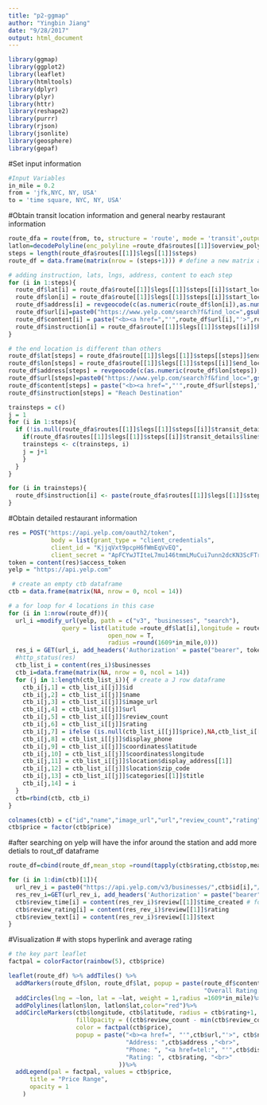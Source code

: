 ```yaml
---
title: "p2-ggmap"
author: "Yingbin Jiang"
date: "9/28/2017"
output: html_document
---
```

```r
library(ggmap)
library(ggplot2)
library(leaflet)
library(htmltools)
library(dplyr)
library(plyr)
library(httr)
library(reshape2)
library(purrr)
library(rjson)
library(jsonlite)
library(geosphere)
library(gepaf)
```


#Set input information 
```r
#Input Variables
in_mile = 0.2 
from = 'jfk,NYC, NY, USA'
to = 'time square, NYC, NY, USA'
```

#Obtain transit location information and general nearby restaurant information 
```r
route_dfa = route(from, to, structure = 'route', mode = 'transit',output = "all")
latlon=decodePolyline(enc_polyline =route_dfa$routes[[1]]$overview_polyline$points)
steps = length(route_dfa$routes[[1]]$legs[[1]]$steps)
route_df = data.frame(matrix(nrow = (steps+1))) # define a new matrix and this matrix will replace route_df

# adding instruction, lats, lngs, address, content to each step
for (i in 1:steps){
  route_df$lat[i] = route_dfa$route[[1]]$legs[[1]]$steps[[i]]$start_location$lat
  route_df$lon[i] = route_dfa$route[[1]]$legs[[1]]$steps[[i]]$start_location$lng
  route_df$address[i] = revgeocode(c(as.numeric(route_df$lon[i]),as.numeric(route_df$lat[i])))
  route_df$url[i]=paste0("https://www.yelp.com/search?f&find_loc=",gsub('\\s',"+",  route_df$address[i]),"&ns=1",sep="")
  route_df$content[i] = paste("<b><a href=","'",route_df$url[i],"'>",route_df$address[i],"</a></b>","<br>")
  route_df$instruction[i] = route_dfa$route[[1]]$legs[[1]]$steps[[i]]$html_instructions
}

# the end location is different than others
route_df$lat[steps] = route_dfa$route[[1]]$legs[[1]]$steps[[steps]]$end_location$lat
route_df$lon[steps] = route_dfa$route[[1]]$legs[[1]]$steps[[i]]$end_location$lng
route_df$address[steps] = revgeocode(c(as.numeric(route_df$lon[steps]),as.numeric(route_df$lat[steps])))
route_df$url[steps]=paste0("https://www.yelp.com/search?f&find_loc=",gsub('\\s',"+",  route_df$address[steps]),"&ns=1",sep="")
route_df$content[steps] = paste("<b><a href=","'",route_df$url[steps],"'>",route_df$address[steps],"</a></b>","<br>")
route_df$instruction[steps] = "Reach Destination"

trainsteps = c()
j = 1
for (i in 1:steps){
  if (!is.null(route_dfa$routes[[1]]$legs[[1]]$steps[[i]]$transit_details)){
    if(route_dfa$routes[[1]]$legs[[1]]$steps[[i]]$transit_details$line$vehicle$name == 'Subway'){
    trainsteps <- c(trainsteps, i)
    j = j+1
    }
  }
}

for (i in trainsteps){
  route_df$instruction[i] <- paste(route_dfa$routes[[1]]$legs[[1]]$steps[[i]]$transit_details$line$short_name, route_df$instruction[i] )
}
```


#Obtain detailed restaurant information
```r
res = POST("https://api.yelp.com/oauth2/token",
            body = list(grant_type = "client_credentials",
            client_id = "KjjqVxt9pcpH6fWmEqVvEQ",
            client_secret = "ApFCYwJTIteL7mu146tmmLMuCui7unn2dcKN3ScFTrSLRLm8QWKNqkTWXtHz4OY1"))
token = content(res)$access_token
yelp = "https://api.yelp.com"

 # create an empty ctb dataframe
ctb = data.frame(matrix(NA, nrow = 0, ncol = 14))

# a for loop for 4 locations in this case 
for (i in 1:nrow(route_df)){
  url_i =modify_url(yelp, path = c("v3", "businesses", "search"),
               query = list(latitude =route_df$lat[i],longitude = route_df$lon[i],
                            open_now = T,
                            radius =round(1609*in_mile,0)))
  res_i = GET(url_i, add_headers('Authorization' = paste("bearer", token)))
  #http_status(res)
  ctb_list_i = content(res_i)$businesses
  ctb_i=data.frame(matrix(NA, nrow = 0, ncol = 14))
  for (j in 1:length(ctb_list_i)){ # create a J row dataframe
    ctb_i[j,1] = ctb_list_i[[j]]$id
    ctb_i[j,2] = ctb_list_i[[j]]$name
    ctb_i[j,3] = ctb_list_i[[j]]$image_url
    ctb_i[j,4] = ctb_list_i[[j]]$url
    ctb_i[j,5] = ctb_list_i[[j]]$review_count
    ctb_i[j,6] = ctb_list_i[[j]]$rating
    ctb_i[j,7] = ifelse (is.null(ctb_list_i[[j]]$price),NA,ctb_list_i[[j]]$price)
    ctb_i[j,8] = ctb_list_i[[j]]$display_phone
    ctb_i[j,9] = ctb_list_i[[j]]$coordinates$latitude
    ctb_i[j,10] = ctb_list_i[[j]]$coordinates$longitude
    ctb_i[j,11] = ctb_list_i[[j]]$location$display_address[[1]]
    ctb_i[j,12] = ctb_list_i[[j]]$location$zip_code
    ctb_i[j,13] = ctb_list_i[[j]]$categories[[1]]$title
    ctb_i[j,14] = i 
  }
  ctb=rbind(ctb, ctb_i)
}

colnames(ctb) = c("id","name","image_url","url","review_count","rating","price","display_phone","latitude","longitude","address","zip code","category","stop")
ctb$price = factor(ctb$price)

```


#after searching on yelp will have the infor around the station and add more detials to rout_df dataframe
```r
route_df=cbind(route_df,mean_stop =round(tapply(ctb$rating,ctb$stop,mean),2))# with 2 decimal places
```



```r
for (i in 1:dim(ctb)[1]){
  url_rev_i = paste0("https://api.yelp.com/v3/businesses/",ctb$id[i],"/reviews")
  res_rev_i=GET(url_rev_i, add_headers('Authorization' = paste("bearer", token)))
  ctb$review_time[i] = content(res_rev_i)$review[[1]]$time_created # for review created time need to change
  ctb$review_rating[i] = content(res_rev_i)$review[[1]]$rating
  ctb$review_text[i] = content(res_rev_i)$review[[1]]$text
}
```


#Visualization # with stops hyperlink and average rating
```r
# the key part leaflet
factpal = colorFactor(rainbow(5), ctb$price)

leaflet(route_df) %>% addTiles() %>%
  addMarkers(route_df$lon, route_df$lat, popup = paste(route_df$content,"<br>",
                                                       "Overall Rating: ", "<b>",route_df$mean_stop,"</b>"))%>%
  addCircles(lng = ~lon, lat = ~lat, weight = 1,radius =1609*in_mile)%>%
  addPolylines(latlon$lon, latlon$lat,color="red")%>%
  addCircleMarkers(ctb$longitude, ctb$latitude, radius = ctb$rating+1, stroke = FALSE, # add 1 to make points bigger
                   fillOpacity = ((ctb$review_count - min(ctb$review_count)) / max(ctb$review_count - min(ctb$review_count)))+0.4,
                   color = factpal(ctb$price), 
                   popup = paste("<b><a href=", "'",ctb$url,"'>", ctb$name, "</a></b>","<br>",
                                 "Address: ",ctb$address ,"<br>",
                                 "Phone: ", "<a href=tel:", "'",ctb$display_phone,"'>", ctb$display_phone, "</a>","<br>",
                                 "Rating: ", ctb$rating, "<br>"
                               ))%>%
  addLegend(pal = factpal, values = ctb$price,
      title = "Price Range",
      opacity = 1
    )
```











